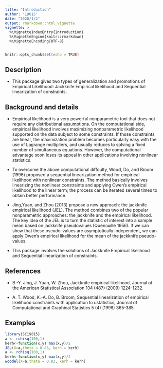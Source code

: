 ```yaml
---
title: "Introduction"
author: '19015'
date: "2020/1/2"
output: rmarkdown::html_vignette
vignette: >
  %\VignetteIndexEntry{Introduction}
  %\VignetteEngine{knitr::rmarkdown}
  %\VignetteEncoding{UTF-8}
---
```


```r
knitr::opts_chunk$set(echo = TRUE)
```

## Description

+ This package gives two types of generalization and promotions of Empirical Likelihood: Jackknife Empirical likelihood and Sequential linearization of constraints.

## Background and details

+ Empirical likelihood is a very powerful nonparametric tool that does not require any distributional assumptions. On the computational side, empirical likelihood involves maximizing nonparametric likelihood supported on the data subject to some constraints. If those constraints are linear, the maximization problem becomes particularly easy with the use of Lagrange multipliers, and usually reduces to solving a fixed number of simultaneous equations. However, the computational
advantage soon loses its appeal in other applications involving nonlinear  statistics.

+ To overcome the above computational diffculty, Wood, Do, and Broom (1996) proposed a sequential linearization method for empirical likelihood with nonlinear constraints. The method basically involves linearizing the nonlinear constraints and applying Owen's empirical likelihood to the linear term; the process can be iterated several times to obtain better performance.

+ Jing,Yuan, and Zhou (2013) propose a new approach: the jackknife empirical likelihood (JEL). The method combines two of the popular nonparametric approaches: the jackknife and the empirical likelihood. The key idea of the JEL is to turn the statistic of interest into a sample mean based on jackknife pseudovalues (Quenouille 1956). If we can show that these pseudo-values are asymptotically independent, we can apply Owen's empirical likelihood for the mean of the jackknife pseudo-values.

+ This package involves the solutions of Jackknife Empirical likelihood and Sequential linearization of constraints.

## References

+  B.-Y. Jing, J. Yuan, W. Zhou, Jackknife empirical likelihood, Journal of the American Statistical Association 104 (487) (2009) 1224-1232.
  
+  A. T. Wood, K.-A. Do, B. Broom, Sequential linearization of empirical likelihood constraints with application to ustatistics, Journal of Computational and Graphical Statistics 5 (4) (1996) 365-385.

## Examples

```r
library(SC19015)
a <- rchisq(100,1)
kerh<-function(x,y) max(x,y)/2
JEL(X=a,theta = 0.83, kerh = kerh)
a <- rchisq(100,1)
kerh<-function(x,y) max(x,y)/2
woodel(X=a,theta = 0.83, kerh = kerh)
```

